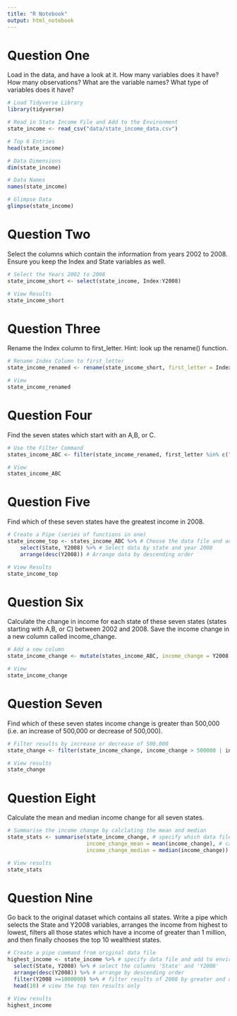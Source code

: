 ```yaml
---
title: "R Notebook"
output: html_notebook
---
```


# Question One
Load in the data, and have a look at it. How many variables does it have? How many observations? What are the variable names? What type of variables does it have?

```r

# Load Tidyverse Library
library(tidyverse)

```

```r

# Read in State Income File and Add to the Environment
state_income <- read_csv("data/state_income_data.csv")

```

```r

# Top 6 Entries
head(state_income)

```

```r

# Data Dimensions
dim(state_income)

```

```r

# Data Names
names(state_income)

```

```r

# Glimpse Data
glimpse(state_income)

```

# Question Two
Select the columns which contain the information from years 2002 to 2008. Ensure you keep the Index and State variables as well.

```r

# Select the Years 2002 to 2008
state_income_short <- select(state_income, Index:Y2008)

```


```r

# View Results
state_income_short

```

# Question Three
Rename the Index column to first_letter. Hint: look up the rename() function.

```r

# Rename Index Column to first_letter
state_income_renamed <- rename(state_income_short, first_letter = Index)

```

```r

# View
state_income_renamed

```

# Question Four
Find the seven states which start with an A,B, or C.

```r

# Use the Filter Command
states_income_ABC <- filter(state_income_renamed, first_letter %in% c("A","B","C"))

```


```r

# View
states_income_ABC

```

# Question Five
Find which of these seven states have the greatest income in 2008.

```r

# Create a Pipe (series of functions in one)
state_income_top <- states_income_ABC %>% # Choose the data file and add to environment
    select(State, Y2008) %>% # Select data by state and year 2008
    arrange(desc(Y2008)) # Arrange data by descending order

```

```r

# View Results
state_income_top

```

# Question Six
Calculate the change in income for each state of these seven states (states starting with A,B, or C) between 2002 and 2008. Save the income change in a new column called income_change.

```r

# Add a new column 
state_income_change <- mutate(states_income_ABC, income_change = Y2008 - Y2002)


```

```r
# View
state_income_change


```

# Question Seven
Find which of these seven states income change is greater than 500,000 (i.e. an increase of 500,000 or decrease of 500,000).

```r

# Filter results by increase or decrease of 500,000
state_change <- filter(state_income_change, income_change > 500000 | income_change < -500000)

```

```r

# View results
state_change

```

# Question Eight
Calculate the mean and median income change for all seven states.

```r

# Summarise the income change by calclating the mean and median
state_stats <- summarise(state_income_change, # specify which data file to use
                         income_change_mean = mean(income_change), # calculate the mean of the income_change 
                         income_change_median = median(income_change)) # calculate the median of the income_change

```

```r

# View results
state_stats

```

# Question Nine
Go back to the original dataset which contains all states. Write a pipe which selects the State and Y2008 variables, arranges the income from highest to lowest, filters all those states which have a income of greater than 1 million, and then finally chooses the top 10 wealthiest states.

```r
# Create a pipe command from original data file
highest_income <- state_income %>% # specify data file and add to environment
  select(State, Y2008) %>% # select the columns 'State' and 'Y2008'
  arrange(desc(Y2008)) %>% # arrange by descending order
  filter(Y2008 >=1000000) %>% # filter results of 2008 by greater and or equal to 1 million
  head(10) # view the top ten results only

```

```r

# View results
highest_income

```







